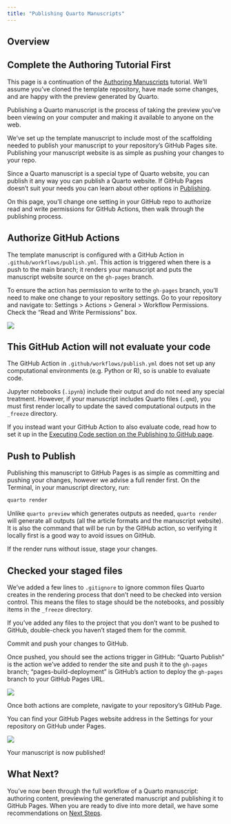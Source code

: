```yaml
---
title: "Publishing Quarto Manuscripts"
---
```


## Overview

::: callout-important

## Complete the Authoring Tutorial First

This page is a continuation of the [Authoring Manuscripts](authoring/) tutorial. We'll assume you've cloned the template repository, have made some changes, and are happy with the preview generated by Quarto.

:::

Publishing a Quarto manuscript is the process of taking the preview you've been viewing on your computer and making it available to anyone on the web.

We've set up the template manuscript to include most of the scaffolding needed to publish your manuscript to your repository's GitHub Pages site. Publishing your manuscript website is as simple as pushing your changes to your repo.

Since a Quarto manuscript is a special type of Quarto website, you can publish it any way you can publish a Quarto website. If GitHub Pages doesn't suit your needs you can learn about other options in [Publishing](/docs/publishing/).

On this page, you'll change one setting in your GitHub repo to authorize read and write permissions for GitHub Actions, then walk through the publishing process. 

## Authorize GitHub Actions

The template manuscript is configured with a GitHub Action in `.github/workflows/publish.yml`. This action is triggered when there is a push to the main branch; it renders your manuscript and puts the manuscript website source on the `gh-pages` branch. 

To ensure the action has permission to write to the `gh-pages` branch, you'll need to make one change to your repository settings. Go to your repository and navigate to: Settings \> Actions \> General \> Workflow Permissions. Check the "Read and Write Permissions" box.

![](images/github-action-setting.png){fig-alt="Screenshot of GitHub repository settings, showing a checked box next to the option 'Read and Write Permission', under the Workflow Permissions heading."}

::: callout-caution

## This GitHub Action will not evaluate your code 

The GitHub Action in `.github/workflows/publish.yml` does not set up any computational environments (e.g. Python or R), so is unable to evaluate code. 

Jupyter notebooks (`.ipynb`) include their output and do not need any special treatment. However, if your manuscript includes Quarto files (`.qmd`), you must first render locally to update the saved computational outputs in the `_freeze` directory.

If you instead want your GitHub Action to also evaluate code, read how to set it up in the [Executing Code section on the Publishing to GitHub page](https://quarto.org/docs/publishing/github-pages.html#executing-code).

:::

## Push to Publish

Publishing this manuscript to GitHub Pages is as simple as committing and pushing your changes, however we advise a full render first. On the Terminal, in your manuscript directory, run:

```.bash
quarto render
```

Unlike `quarto preview` which generates outputs as needed, `quarto render` will generate all outputs (all the article formats and the manuscript website). It is also the command that will be run by the GitHub action, so verifying it locally first is a good way to avoid issues on GitHub.

If the render runs without issue, stage your changes. 

::: callout-caution

## Checked your staged files

We've added a few lines to `.gitignore` to ignore common files Quarto creates in the rendering process that don't need to be checked into version control. This means the files to stage should be the notebooks, and possibly items in the `_freeze` directory. 

If you've added any files to the project that you don't want to be pushed to GitHub, double-check you haven't staged them for the commit.

:::

Commit and push your changes to GitHub.

Once pushed, you should see the actions trigger in GitHub: "Quarto Publish" is the action we've added to render the site and push it to the `gh-pages` branch; "pages-build-deployment" is GitHub's action to deploy the `gh-pages` branch to your GitHub Pages URL.

![](images/github-publish-actions.png){fig-alt="Screenshot of the Actions page on a template repo. Under Actions, two workflows are listed: Quarto Publish and pages-build-deployment. Under All Workflows the same workflows appear both showing a green checkmark."}

Once both actions are complete, navigate to your repository's GitHub Page.

You can find your GitHub Pages website address in the Settings for your repository on GitHub under Pages.

![](images/github-pages-url.png){fig-alt="Screenshot of GitHub Pages Settings: under the heading GitHub Pages a dialog starting with 'Your page is live at:'  followed by a URL."} 

Your manuscript is now published!

## What Next?

You've now been through the full workflow of a Quarto manuscript: authoring content, previewing the generated manuscript and publishing it to GitHub Pages. When you are ready to dive into more detail, we have some recommendations on [Next Steps](next-steps.qmd). 



